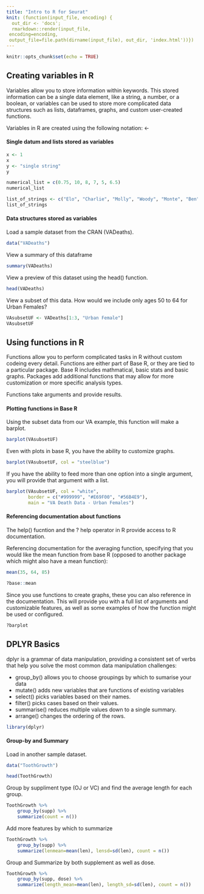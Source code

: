 ```yaml
---
title: "Intro to R for Seurat"
knit: (function(input_file, encoding) {
  out_dir <- 'docs';
  rmarkdown::render(input_file,
 encoding=encoding,
 output_file=file.path(dirname(input_file), out_dir, 'index.html'))})
---
```


```r
knitr::opts_chunk$set(echo = TRUE)
```

## Creating variables in R

Variables allow you to store information within keywords. This stored information can be a single data element, like a string, a number, or a boolean, or variables can be used to store more complicated data structures such as lists, dataframes, graphs, and custom user-created functions. 

Variables in R are created using the following notation: <-

#### Single datum and lists stored as variables
```r
x <- 1
x
y <- "single string"
y
```


```r
numerical_list = c(0.75, 10, 8, 7, 5, 6.5)
numerical_list
```

```r
list_of_strings <- c("Elo", "Charlie", "Molly", "Woody", "Monte", "Ben")
list_of_strings
```

#### Data structures stored as variables

Load a sample dataset from the CRAN (VADeaths).

```r
data("VADeaths")
```

View a summary of this dataframe
```r
summary(VADeaths)
```

View a preview of this dataset using the head() function.
```r
head(VADeaths)
```

View a subset of this data. How would we include only ages 50 to 64 for Urban Females?

```r
VAsubsetUF <- VADeaths[1:3, "Urban Female"]
VAsubsetUF
```

## Using functions in R

Functions allow you to perform complicated tasks in R without custom codeing every detail. Functions are either part of Base R, or they are tied to a particular package. Base R includes mathmatical, basic stats and basic graphs. Packages add additional functions that may allow for more customization or more specific analysis types.   

Functions take arguments and provide results.

#### Plotting functions in Base R

Using the subset data from our VA example, this function will make a barplot.
```r
barplot(VAsubsetUF)
```

Even with plots in base R, you have the ability to customize graphs.

```r
barplot(VAsubsetUF, col = "steelblue")
```

If you have the ability to feed more than one option into a single argument, you will provide that argument with a list.

```r
barplot(VAsubsetUF, col = "white",
        border = c("#999999", "#E69F00", "#56B4E9"), 
        main = "VA Death Data - Urban Females")
```


#### Referencing documentation about functions

The help() fucntion and the ? help operator in R provide access to R documentation. 

Referencing documentation for the averaging function, specifying that you would like the mean function from base R (opposed to another package which might also have a mean function):

```r
mean(35, 64, 85)
```

```r
?base::mean
```

Since you use functions to create graphs, these you can also reference in the documentation. This will provide you with a full list of arguments and customizable features, as well as some examples of how the function might be used or configured.

```r
?barplot
```

## DPLYR Basics
dplyr is a grammar of data manipulation, providing a consistent set of verbs that help you solve the most common data manipulation challenges:

* group_by() allows you to choose groupings by which to sumarise your data
* mutate() adds new variables that are functions of existing variables
* select() picks variables based on their names.
* filter() picks cases based on their values.
* summarise() reduces multiple values down to a single summary.
* arrange() changes the ordering of the rows.

```r
library(dplyr)
```

#### Group-by and Summary

Load in another sample dataset.

```r
data("ToothGrowth")
```

```r
head(ToothGrowth)
```

Group by suppliment type (OJ or VC) and find the average length for each group. 

```r
ToothGrowth %>% 
    group_by(supp) %>%
    summarize(count = n())
```

Add more features by which to summarize

```r
ToothGrowth %>% 
    group_by(supp) %>%
    summarize(lenmean=mean(len), lensd=sd(len), count = n())
```

Group and Summarize by both supplement as well as dose.

```r
ToothGrowth %>% 
    group_by(supp, dose) %>%
    summarize(length_mean=mean(len), length_sd=sd(len), count = n())
```

